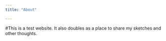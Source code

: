 ---
title: "About"

---

#This is a test website. It also doubles as a place to share my sketches and other thoughts. 
